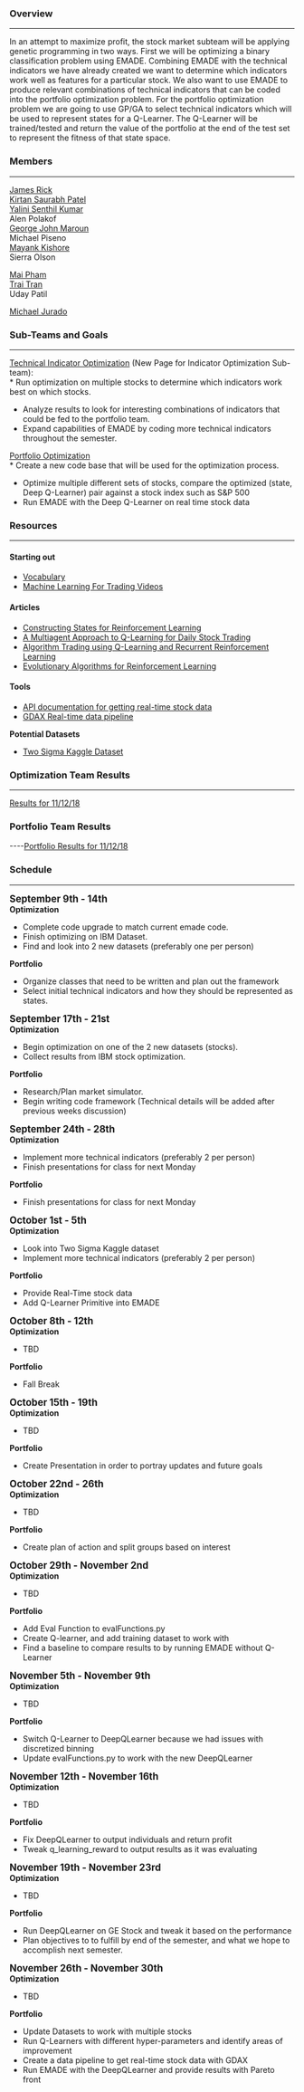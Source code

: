 ===Overview===

----

In an attempt to maximize profit, the stock market subteam will be applying genetic programming in two ways. First we will be optimizing a binary classification problem using EMADE. Combining EMADE with the technical indicators we have already created we want to determine which indicators work well as features for a particular stock. We also want to use EMADE to produce relevant combinations of technical indicators that can be coded into the portfolio optimization problem. For the portfolio optimization problem we are going to use GP/GA to select technical indicators which will be used to represent states for a Q-Learner. The Q-Learner will be trained/tested and return the value of the portfolio at the end of the test set to represent the fitness of that state space.

===Members===

----

[[User:Jrick6|James Rick]] <br>
[[Kirtan Saurabh Patel]] <br>
[[Yalini Senthil Kumar]] <br>
Alen Polakof<br>
[[George John Maroun]] <br>
Michael Piseno<br>
[[Mayank Kishore]]<br>
Sierra Olson

[[User: Mpham33 | Mai Pham]] <br>
[[Trai Tran]]<br>
Uday Patil

[[User:Mjurado3|Michael Jurado]]<br>

===Sub-Teams and Goals===

----

[[Technical Indicator Optimization]] (New Page for Indicator Optimization Sub-team):<br>
* Run optimization on multiple stocks to determine which indicators work best on which stocks.
* Analyze results to look for interesting combinations of indicators that could be fed to the portfolio team.
* Expand capabilities of EMADE by coding more technical indicators throughout the semester.

[[Portfolio Optimization]] <br>
* Create a new code base that will be used for the optimization process.
* Optimize multiple different sets of stocks, compare the optimized (state, Deep Q-Learner) pair against a stock index such as S&P 500
* Run EMADE with the Deep Q-Learner on real time stock data
=== Resources ===
----
==== Starting out ====
* [[Vocabulary]] 
* [https://www.udacity.com/course/machine-learning-for-trading--ud501 Machine Learning For Trading Videos]

==== Articles ====
* [http://users.cecs.anu.edu.au/~hassan/DMMSDP.pdf Constructing States for Reinforcement Learning]
* [https://ieeexplore.ieee.org/stamp/stamp.jsp?arnumber=4342801 A Multiagent Approach to Q-Learning for Daily Stock Trading]
* [http://cs229.stanford.edu/proj2009/LvDuZhai.pdf Algorithm Trading using Q-Learning and Recurrent Reinforcement Learning]
* [https://arxiv.org/pdf/1106.0221.pdf Evolutionary Algorithms for Reinforcement Learning]

==== Tools ====
* [https://www.alphavantage.co/documentation/ API documentation for getting real-time stock data]
* [[GDAX Real-time data pipeline]]
'''Potential Datasets'''
* [https://www.kaggle.com/c/two-sigma-financial-news Two Sigma Kaggle Dataset]

=== Optimization Team Results ===

----
[[Results for 11/12/18]]

=== Portfolio Team Results ===
----[[Portfolio Results for 11/12/18]]

===Schedule===

----

<big>'''September 9th - 14th'''</big> <br>
'''Optimization'''

* Complete code upgrade to match current emade code. 
* Finish optimizing on IBM Dataset.
* Find and look into 2 new datasets (preferably one per person)

'''Portfolio'''

* Organize classes that need to be written and plan out the framework
* Select initial technical indicators and how they should be represented as states.

<big>'''September 17th - 21st'''</big> <br>
'''Optimization'''

* Begin optimization on one of the 2 new datasets (stocks).
* Collect results from IBM stock optimization.

'''Portfolio'''

* Research/Plan market simulator.
* Begin writing code framework (Technical details will be added after previous weeks discussion)

<big>'''September 24th - 28th'''</big> <br>
'''Optimization'''
* Implement more technical indicators (preferably 2 per person)
* Finish presentations for class for next Monday
'''Portfolio'''
* Finish presentations for class for next Monday
<big>'''October 1st - 5th'''</big> <br>
'''Optimization'''
* Look into Two Sigma Kaggle dataset
* Implement more technical indicators (preferably 2 per person)
'''Portfolio'''
* Provide Real-Time stock data
* Add Q-Learner Primitive into EMADE
<big>'''October 8th - 12th'''</big> <br>
'''Optimization'''
* TBD
'''Portfolio'''
* Fall Break 
<big>'''October 15th - 19th'''</big> <br>
'''Optimization'''
* TBD
'''Portfolio'''
* Create Presentation in order to portray updates and future goals
<big>'''October 22nd - 26th'''</big> <br>
'''Optimization'''
* TBD
'''Portfolio'''
* Create plan of action and split groups based on interest
<big>'''October 29th - November 2nd'''</big> <br>
'''Optimization'''
* TBD
'''Portfolio'''
* Add Eval Function to evalFunctions.py
* Create Q-learner, and add training dataset to work with
* Find a baseline to compare results to by running EMADE without Q-Learner
<big>'''November 5th - November 9th'''</big> <br>
'''Optimization'''
* TBD
'''Portfolio'''
* Switch Q-Learner to DeepQLearner because we had issues with discretized binning
* Update evalFunctions.py to work with the new DeepQLearner
<big>'''November 12th - November 16th'''</big> <br>
'''Optimization'''
* TBD
'''Portfolio'''
* Fix DeepQLearner to output individuals and return profit
* Tweak q_learning_reward to output results as it was evaluating
<big>'''November 19th - November 23rd'''</big> <br>
'''Optimization'''
* TBD
'''Portfolio'''
* Run DeepQLearner on GE Stock and tweak it based on the performance
* Plan objectives to to fulfill by end of the semester, and what we hope to accomplish next semester.
<big>'''November 26th - November 30th'''</big> <br>
'''Optimization'''
* TBD
'''Portfolio'''
* Update Datasets to work with multiple stocks
* Run Q-Learners with different hyper-parameters and identify areas of improvement
* Create a data pipeline to get real-time stock data with GDAX
* Run EMADE with the DeepQLearner and provide results with Pareto front